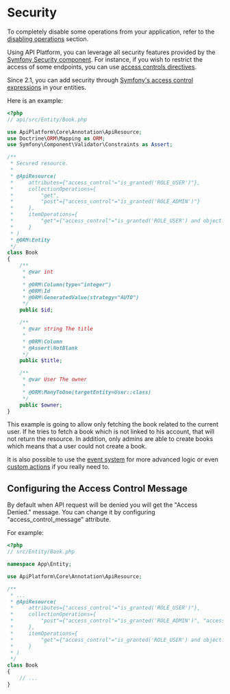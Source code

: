 # Security

To completely disable some operations from your application, refer to the [disabling operations](operations.md#enabling-and-disabling-operations)
section.

Using API Platform, you can leverage all security features provided by the [Symfony Security component](http://symfony.com/doc/current/book/security.html).
For instance, if you wish to restrict the access of some endpoints, you can use [access controls directives](http://symfony.com/doc/current/book/security.html#securing-url-patterns-access-control).

Since 2.1, you can add security through [Symfony's access control expressions](https://symfony.com/doc/current/expressions.html#security-complex-access-controls-with-expressions) in your entities.

Here is an example:

```php
<?php
// api/src/Entity/Book.php

use ApiPlatform\Core\Annotation\ApiResource;
use Doctrine\ORM\Mapping as ORM;
use Symfony\Component\Validator\Constraints as Assert;

/**
 * Secured resource.
 *
 * @ApiResource(
 *     attributes={"access_control"="is_granted('ROLE_USER')"},
 *     collectionOperations={
 *         "get",
 *         "post"={"access_control"="is_granted('ROLE_ADMIN')"}
 *     },
 *     itemOperations={
 *         "get"={"access_control"="is_granted('ROLE_USER') and object.owner == user"}
 *     }
 * )
 * @ORM\Entity
 */
class Book
{
    /**
     * @var int
     *
     * @ORM\Column(type="integer")
     * @ORM\Id
     * @ORM\GeneratedValue(strategy="AUTO")
     */
    public $id;

    /**
     * @var string The title
     *
     * @ORM\Column
     * @Assert\NotBlank
     */
    public $title;

    /**
     * @var User The owner
     *
     * @ORM\ManyToOne(targetEntity=User::class)
     */
    public $owner;
}
```

This example is going to allow only fetching the book related to the current user. If he tries to fetch a book which is not
linked to his account, that will not return the resource. In addition, only admins are able to create books which means
that a user could not create a book.

It is also possible to use the [event system](events.md) for more advanced logic or even [custom actions](operations.md#creating-custom-operations-and-controllers)
if you really need to.

## Configuring the Access Control Message

By default when API request will be denied you will get the "Access Denied." message.
You can change it by configuring "access_control_message" attribute.

For example:

```php
<?php
// src/Entity/Book.php

namespace App\Entity;

use ApiPlatform\Core\Annotation\ApiResource;

/**
 * ...
 * @ApiResource(
 *     attributes={"access_control"="is_granted('ROLE_USER')"},
 *     collectionOperations={
 *         "post"={"access_control"="is_granted('ROLE_ADMIN')", "access_control_message"="Only admins can add books."}
 *     },
 *     itemOperations={
 *         "get"={"access_control"="is_granted('ROLE_USER') and object.owner == user", "access_control_message"="Sorry, but you are not the book owner."}
 *     }
 * )
 */
class Book
{
    // ...
}
```
